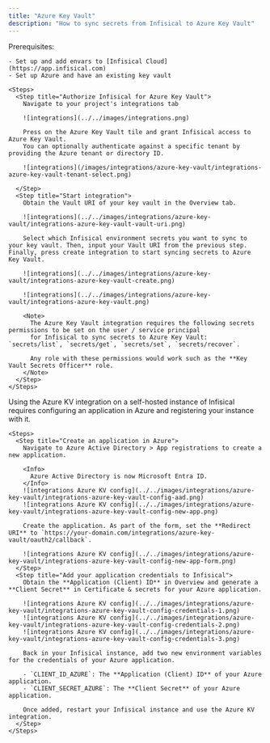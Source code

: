 ```yaml
---
title: "Azure Key Vault"
description: "How to sync secrets from Infisical to Azure Key Vault"
---
```


<Tabs>
  <Tab title="Usage">
    Prerequisites:

    - Set up and add envars to [Infisical Cloud](https://app.infisical.com)
    - Set up Azure and have an existing key vault

    <Steps>
      <Step title="Authorize Infisical for Azure Key Vault">
        Navigate to your project's integrations tab

        ![integrations](../../images/integrations.png)

        Press on the Azure Key Vault tile and grant Infisical access to Azure Key Vault.
        You can optionally authenticate against a specific tenant by providing the Azure tenant or directory ID.

        ![integrations](/images/integrations/azure-key-vault/integrations-azure-key-vault-tenant-select.png)

      </Step>
      <Step title="Start integration">
        Obtain the Vault URI of your key vault in the Overview tab.

        ![integrations](../../images/integrations/azure-key-vault/integrations-azure-key-vault-vault-uri.png)

        Select which Infisical environment secrets you want to sync to your key vault. Then, input your Vault URI from the previous step. Finally, press create integration to start syncing secrets to Azure Key Vault.

        ![integrations](../../images/integrations/azure-key-vault/integrations-azure-key-vault-create.png)

        ![integrations](../../images/integrations/azure-key-vault/integrations-azure-key-vault.png)

        <Note>
          The Azure Key Vault integration requires the following secrets permissions to be set on the user / service principal
          for Infisical to sync secrets to Azure Key Vault: `secrets/list`, `secrets/get`, `secrets/set`, `secrets/recover`.

          Any role with these permissions would work such as the **Key Vault Secrets Officer** role.
        </Note>
      </Step>
    </Steps>

  </Tab>
  <Tab title="Self-Hosted Setup">
    Using the Azure KV integration on a self-hosted instance of Infisical requires configuring an application in Azure
    and registering your instance with it.

    <Steps>
      <Step title="Create an application in Azure">
        Navigate to Azure Active Directory > App registrations to create a new application.

        <Info>
          Azure Active Directory is now Microsoft Entra ID.
        </Info>
        ![integrations Azure KV config](../../images/integrations/azure-key-vault/integrations-azure-key-vault-config-aad.png)
        ![integrations Azure KV config](../../images/integrations/azure-key-vault/integrations-azure-key-vault-config-new-app.png)

        Create the application. As part of the form, set the **Redirect URI** to `https://your-domain.com/integrations/azure-key-vault/oauth2/callback`.

        ![integrations Azure KV config](../../images/integrations/azure-key-vault/integrations-azure-key-vault-config-new-app-form.png)
      </Step>
      <Step title="Add your application credentials to Infisical">
        Obtain the **Application (Client) ID** in Overview and generate a **Client Secret** in Certificate & secrets for your Azure application.

        ![integrations Azure KV config](../../images/integrations/azure-key-vault/integrations-azure-key-vault-config-credentials-1.png)
        ![integrations Azure KV config](../../images/integrations/azure-key-vault/integrations-azure-key-vault-config-credentials-2.png)
        ![integrations Azure KV config](../../images/integrations/azure-key-vault/integrations-azure-key-vault-config-credentials-3.png)

        Back in your Infisical instance, add two new environment variables for the credentials of your Azure application.

        - `CLIENT_ID_AZURE`: The **Application (Client) ID** of your Azure application.
        - `CLIENT_SECRET_AZURE`: The **Client Secret** of your Azure application.

        Once added, restart your Infisical instance and use the Azure KV integration.
      </Step>
    </Steps>

  </Tab>
</Tabs>
